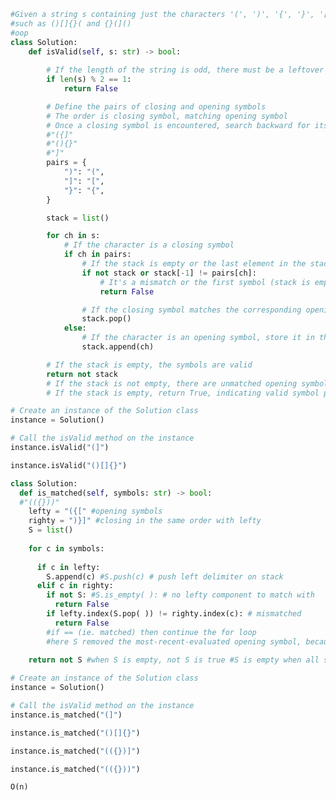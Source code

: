 


```python
#Given a string s containing just the characters '(', ')', '{', '}', '[' and ']', determine if the input string is valid -- Open symbols must be closed by the same type of symbols in the correct order.
#such as ()[]{}( and {}(]()
#oop
class Solution:
    def isValid(self, s: str) -> bool:
      
        # If the length of the string is odd, there must be a leftover without a match
        if len(s) % 2 == 1:
            return False

        # Define the pairs of closing and opening symbols
        # The order is closing symbol, matching opening symbol
        # Once a closing symbol is encountered, search backward for its matching opening symbol
        #"({]"
        #"(){}"
        #"]"
        pairs = {
            ")": "(",
            "]": "[",
            "}": "{",
        }

        stack = list()

        for ch in s:
            # If the character is a closing symbol
            if ch in pairs:
                # If the stack is empty or the last element in the stack does not match the corresponding opening symbol
                if not stack or stack[-1] != pairs[ch]:
                    # It's a mismatch or the first symbol (stack is empty, so need to store the first one)
                    return False

                # If the closing symbol matches the corresponding opening symbol, remove the last element from the stack
                stack.pop()
            else:
                # If the character is an opening symbol, store it in the stack
                stack.append(ch)

        # If the stack is empty, the symbols are valid
        return not stack
        # If the stack is not empty, there are unmatched opening symbols, so return False
        # If the stack is empty, return True, indicating valid symbol pairs

```

```python
# Create an instance of the Solution class
instance = Solution()

# Call the isValid method on the instance
instance.isValid("(]")

instance.isValid("()[]{}")

```


```python
class Solution:
  def is_matched(self, symbols: str) -> bool:
  #"(({}))"
    lefty = "({[" #opening symbols
    righty = ")}]" #closing in the same order with lefty
    S = list() 
    
    for c in symbols:
      
      if c in lefty: 
        S.append(c) #S.push(c) # push left delimiter on stack
      elif c in righty:
        if not S: #S.is_empty( ): # no lefty component to match with
          return False
        if lefty.index(S.pop( )) != righty.index(c): # mismatched
          return False
        #if == (ie. matched) then continue the for loop 
        #here S removed the most-recent-evaluated opening symbol, because S.pop() removed the lastly-pushed-components
        
    return not S #when S is empty, not S is true #S is empty when all symbols evaluated/popped-out without returning an False and break the loop
```

```python
# Create an instance of the Solution class
instance = Solution()

# Call the isValid method on the instance
instance.is_matched("(]")

instance.is_matched("()[]{}")

instance.is_matched("(({})]")

instance.is_matched("(({}))")
```

```python
O(n)
```





